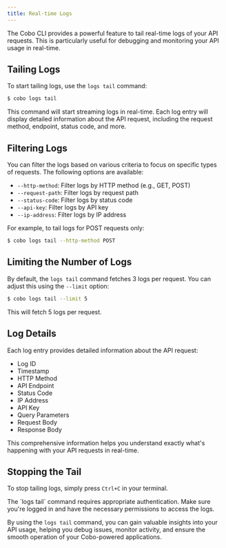 ```yaml
---
title: Real-time Logs
---
```


The Cobo CLI provides a powerful feature to tail real-time logs of your API
requests. This is particularly useful for debugging and monitoring your API
usage in real-time.

## Tailing Logs

To start tailing logs, use the `logs tail` command:

```bash
$ cobo logs tail
```

This command will start streaming logs in real-time. Each log entry will display
detailed information about the API request, including the request method,
endpoint, status code, and more.

## Filtering Logs

You can filter the logs based on various criteria to focus on specific types of requests. The following options are available:

- `--http-method`: Filter logs by HTTP method (e.g., GET, POST)
- `--request-path`: Filter logs by request path
- `--status-code`: Filter logs by status code
- `--api-key`: Filter logs by API key
- `--ip-address`: Filter logs by IP address

For example, to tail logs for POST requests only:

```bash
$ cobo logs tail --http-method POST
```

## Limiting the Number of Logs

By default, the `logs tail` command fetches 3 logs per request. You can adjust this using the `--limit` option:

```bash
$ cobo logs tail --limit 5
```

This will fetch 5 logs per request.

## Log Details

Each log entry provides detailed information about the API request:

- Log ID
- Timestamp
- HTTP Method
- API Endpoint
- Status Code
- IP Address
- API Key
- Query Parameters
- Request Body
- Response Body

This comprehensive information helps you understand exactly what's happening with your API requests in real-time.

## Stopping the Tail

To stop tailing logs, simply press `Ctrl+C` in your terminal.

<Note>
The `logs tail` command requires appropriate authentication. Make sure you're logged in and have the necessary permissions to access the logs.
</Note>

By using the `logs tail` command, you can gain valuable insights into your API usage, helping you debug issues, monitor activity, and ensure the smooth operation of your Cobo-powered applications.